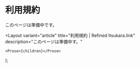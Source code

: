 

# 利用規約

このページは準備中です。

  <Layout
    variant="article"
    title="利用規約 | Refined Itsukara.link"
    description="このページは準備中す。"
  >
    <Prose>{children}</Prose>
  </Layout>
);
